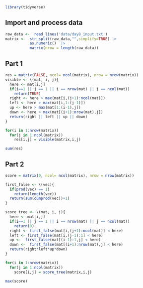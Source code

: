 ```r
library(tidyverse)
```
 

## Import and process data
 

```r
raw_data <-  read_lines('data/day8_input.txt')
matrix <-  str_split(raw_data,"",simplify=TRUE) |>
           as.numeric()  |>
           matrix(nrow = length(raw_data))
```

## Part 1

```r
res = matrix(FALSE, ncol= ncol(matrix), nrow = nrow(matrix))
visible <- \(mat, i, j){
  here <- mat[i,j]
  if(i==1 || j == 1 || i == nrow(mat) || j == ncol(mat))
    return(TRUE)
  right <- here > max(mat[i,(j+1):ncol(mat)]) 
  left <- here > max(mat[i,1:(j-1)])
  up <- here > max(mat[1:(i-1),j])
  down <- here > max(mat[(i+1):nrow(mat),j])
  return(right || left || up || down)
}

for(i in 1:nrow(matrix))
  for(j in 1:ncol(matrix))
    res[i,j] = visible(matrix,i,j)

sum(res)
```

## Part 2
 
 
```r
score = matrix(0, ncol= ncol(matrix), nrow = nrow(matrix))

first_false <- \(vec){
  if(prod(vec) == 1)
    return(length(vec))
  return(sum(cumprod(vec))+1)
}

score_tree <- \(mat, i, j){
  here <- mat[i,j]
  if(i==1 || j == 1 || i == nrow(mat) || j == ncol(mat))
    return(0)
  right <- first_false(mat[i,(j+1):ncol(mat)] < here)
  left <- first_false(mat[i,(j-1):1] < here)
  up <-  first_false(mat[(i-1):1,j] < here)
  down <-  first_false(mat[(i+1):nrow(mat),j] < here)
  return(right*left*up*down)
}

for(i in 1:nrow(matrix))
  for(j in 1:ncol(matrix))
    score[i,j] = score_tree(matrix,i,j)

max(score)
```
